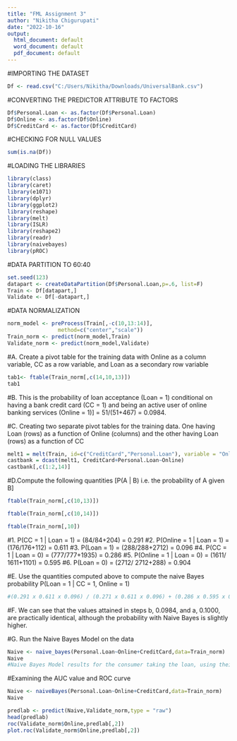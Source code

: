 ---
title: "FML Assignment 3"
author: "Nikitha Chigurupati"
date: "2022-10-16"
output:
  html_document: default
  word_document: default
  pdf_document: default
---
#IMPORTING THE DATASET
```{r}
Df <- read.csv("C:/Users/Nikitha/Downloads/UniversalBank.csv")
```

#CONVERTING THE PREDICTOR ATTRIBUTE TO FACTORS
```{r}
Df$Personal.Loan <- as.factor(Df$Personal.Loan)
Df$Online <- as.factor(Df$Online)
Df$CreditCard <- as.factor(Df$CreditCard)
```

#CHECKING FOR NULL VALUES
```{r}
sum(is.na(Df))
```

#LOADING THE LIBRARIES
```{r}
library(class)
library(caret)
library(e1071)
library(dplyr)
library(ggplot2)
library(reshape)
library(melt)
library(ISLR)
library(reshape2)
library(readr)
library(naivebayes)
library(pROC)
```

#DATA PARTITION TO 60:40
```{r}
set.seed(123)
datapart <- createDataPartition(Df$Personal.Loan,p=.6, list=F)
Train <- Df[datapart,]
Validate <- Df[-datapart,]
```

#DATA NORMALIZATION
```{r}
norm_model <- preProcess(Train[,-c(10,13:14)], 
                method=c("center","scale"))
Train_norm <- predict(norm_model,Train)
Validate_norm <- predict(norm_model,Validate)
```

#A. Create a pivot table for the training data with Online as a column variable, CC as a row variable, and Loan as a secondary row variable
```{r}
tab1<- ftable(Train_norm[,c(14,10,13)])
tab1
```

#B. This is the probability of loan acceptance (Loan = 1) conditional on having a bank credit card (CC = 1) and being an active user of online banking services (Online = 1)] = 51/(51+467) = 0.0984.

#C. Creating two separate pivot tables for the training data. One having Loan (rows) as a function of Online (columns) and the other having Loan (rows) as a function of CC
```{r}
melt1 = melt(Train, id=c("CreditCard","Personal.Loan"), variable = "Online")
castbank = dcast(melt1, CreditCard+Personal.Loan~Online)
castbank[,c(1:2,14)] 
```

#D.Compute the following quantities [P(A | B) i.e. the probability of A given B]
```{r}
ftable(Train_norm[,c(10,13)])
```

```{r}
ftable(Train_norm[,c(10,14)])
```

```{r}
ftable(Train_norm[,10])
```

#1. P(CC = 1 | Loan = 1) = (84/84+204) = 0.291
#2. P(Online = 1 | Loan = 1)  = (176/176+112) = 0.611
#3. P(Loan = 1) = (288/288+2712) = 0.096
#4. P(CC = 1 | Loan = 0) = (777/777+1935) = 0.286
#5. P(Online = 1 | Loan = 0) = (1611/ 1611+1101) = 0.595
#6. P(Loan = 0) = (2712/ 2712+288) = 0.904

#E. Use the quantities computed above to compute the naive Bayes probability P(Loan = 1 | CC = 1, Online = 1)
```{r}
#(0.291 x 0.611 x 0.096) / (0.271 x 0.611 x 0.096) + (0.286 x 0.595 x 0.904) = 0.1000
```

#F. We can see that the values attained in steps b, 0.0984, and a, 0.1000, are practically identical, although the probability with Naive Bayes is slightly higher.

#G. Run the Naive Bayes Model on the data
```{r}
Naive <- naive_bayes(Personal.Loan~Online+CreditCard,data=Train_norm)
Naive
#Naive Bayes Model results for the consumer taking the loan, using their credit card, and using online banking are 0.1000, which is equivalent to the result in E.
```

#Examining the AUC value and ROC curve
```{r}
Naive <- naiveBayes(Personal.Loan~Online+CreditCard,data=Train_norm)
Naive

predlab <- predict(Naive,Validate_norm,type = "raw")
head(predlab)
roc(Validate_norm$Online,predlab[,2])
plot.roc(Validate_norm$Online,predlab[,2])

```


